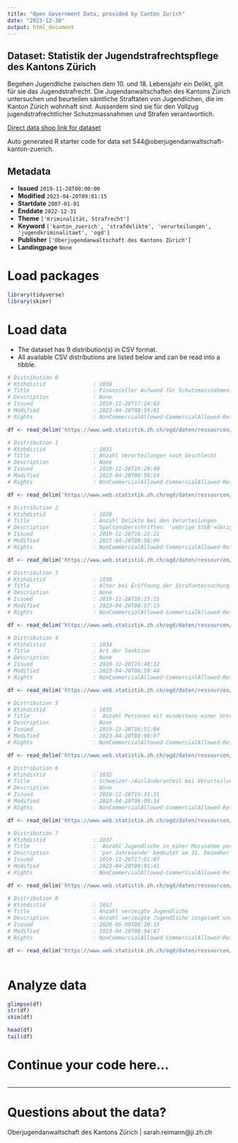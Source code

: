 ```yaml
---
title: "Open Government Data, provided by Canton Zurich"
date: "2023-12-30"
output: html_document
---
```


## Dataset: Statistik der Jugendstrafrechtspflege des Kantons Zürich

Begehen Jugendliche zwischen dem 10. und 18. Lebensjahr ein Delikt, gilt für sie das Jugendstrafrecht. Die Jugendanwaltschaften des Kantons Zürich untersuchen und beurteilen sämtliche Straftaten von Jugendlichen, die im Kanton Zürich wohnhaft sind. Ausserdem sind sie für den Vollzug jugendstrafrechtlicher Schutzmassnahmen und Strafen verantwortlich.

[Direct data shop link for dataset](https://www.zh.ch/de/politik-staat/statistik-daten/datenkatalog.html#/datasets/544@oberjugendanwaltschaft-kanton-zuerich)

Auto generated R starter code for data set 544@oberjugendanwaltschaft-kanton-zuerich.

## Metadata

- **Issued** `2019-11-28T00:00:00`
- **Modified** `2023-04-20T09:01:15`
- **Startdate** `2007-01-01`
- **Enddate** `2022-12-31`
- **Theme** `['Kriminalität, Strafrecht']`
- **Keyword** `['kanton_zuerich', 'strafdelikte', 'verurteilungen', 'jugendkriminalitaet', 'ogd']`
- **Publisher** `['Oberjugendanwaltschaft des Kantons Zürich']`
- **Landingpage** `None`


# Load packages

```r

library(tidyverse)
library(skimr)

```

# Load data

-   The dataset has 9 distribution(s) in CSV format.
-   All available CSV distributions are listed below and can be read into a tibble.

```r

# Distribution 0
# Ktzhdistid               : 1038
# Title                    : Finanzieller Aufwand für Schutzmassnahmen
# Description              : None
# Issued                   : 2019-11-28T17:24:03
# Modified                 : 2023-04-20T08:59:01
# Rights                   : NonCommercialAllowed-CommercialAllowed-ReferenceRequired

df <- read_delim('https://www.web.statistik.zh.ch/ogd/daten/ressourcen/KTZH_00000544_00001038.csv')

# Distribution 1
# Ktzhdistid               : 1031
# Title                    : Anzahl Verurteilungen nach Geschlecht
# Description              : None
# Issued                   : 2019-11-28T16:29:40
# Modified                 : 2023-04-20T08:58:24
# Rights                   : NonCommercialAllowed-CommercialAllowed-ReferenceRequired

df <- read_delim('https://www.web.statistik.zh.ch/ogd/daten/ressourcen/KTZH_00000544_00001031.csv')

# Distribution 2
# Ktzhdistid               : 1029
# Title                    : Anzahl Delikte bei den Verurteilungen 
# Description              : Spaltenüberschriften: 'uebrige StGB'=übrige Delikte gemäss Schweizerischem Strafgesetzbuch; 'SVG'=Strassenverkehrsgesetz; 'BetmG'=Betäubungsmittelgesetz
# Issued                   : 2019-11-28T16:22:21
# Modified                 : 2023-04-20T08:56:09
# Rights                   : NonCommercialAllowed-CommercialAllowed-ReferenceRequired

df <- read_delim('https://www.web.statistik.zh.ch/ogd/daten/ressourcen/KTZH_00000544_00001029.csv')

# Distribution 3
# Ktzhdistid               : 1030
# Title                    : Alter bei Eröffnung der Strafuntersuchung
# Description              : None
# Issued                   : 2019-11-28T16:25:55
# Modified                 : 2023-04-20T08:57:13
# Rights                   : NonCommercialAllowed-CommercialAllowed-ReferenceRequired

df <- read_delim('https://www.web.statistik.zh.ch/ogd/daten/ressourcen/KTZH_00000544_00001030.csv')

# Distribution 4
# Ktzhdistid               : 1034
# Title                    : Art der Sanktion 
# Description              : None
# Issued                   : 2019-11-28T16:48:32
# Modified                 : 2023-04-20T08:59:44
# Rights                   : NonCommercialAllowed-CommercialAllowed-ReferenceRequired

df <- read_delim('https://www.web.statistik.zh.ch/ogd/daten/ressourcen/KTZH_00000544_00001034.csv')

# Distribution 5
# Ktzhdistid               : 1035
# Title                    :  Anzahl Personen mit mindestens einer Untersuchungshaft 
# Description              : None
# Issued                   : 2019-11-28T16:51:04
# Modified                 : 2023-04-20T09:00:07
# Rights                   : NonCommercialAllowed-CommercialAllowed-ReferenceRequired

df <- read_delim('https://www.web.statistik.zh.ch/ogd/daten/ressourcen/KTZH_00000544_00001035.csv')

# Distribution 6
# Ktzhdistid               : 1032
# Title                    : Schweizer-/Ausländeranteil bei Verurteilungen
# Description              : None
# Issued                   : 2019-11-28T16:31:31
# Modified                 : 2023-04-20T09:00:34
# Rights                   : NonCommercialAllowed-CommercialAllowed-ReferenceRequired

df <- read_delim('https://www.web.statistik.zh.ch/ogd/daten/ressourcen/KTZH_00000544_00001032.csv')

# Distribution 7
# Ktzhdistid               : 1037
# Title                    :  Anzahl Jugendliche in einer Massnahme per Jahresende 
# Description              : 'per Jahresende' bedeutet am 31. Dezember des entsprechenden Jahres
# Issued                   : 2019-11-28T17:01:07
# Modified                 : 2023-04-20T09:01:41
# Rights                   : NonCommercialAllowed-CommercialAllowed-ReferenceRequired

df <- read_delim('https://www.web.statistik.zh.ch/ogd/daten/ressourcen/KTZH_00000544_00001037.csv')

# Distribution 8
# Ktzhdistid               : 1657
# Title                    : Anzahl verzeigte Jugendliche
# Description              : Anzahl verzeigte Jugendliche insgesamt und wegen Gewaltdelikten seit 2008.
# Issued                   : 2020-06-09T08:10:15
# Modified                 : 2023-04-20T08:54:47
# Rights                   : NonCommercialAllowed-CommercialAllowed-ReferenceRequired

df <- read_delim('https://www.web.statistik.zh.ch/ogd/daten/ressourcen/KTZH_00000544_00001657.csv')



```

# Analyze data

```r

glimpse(df)
str(df)
skim(df)

head(df)
tail(df)

```

# Continue your code here...

```r

```

------------------------------------------------------------------------

# Questions about the data?

Oberjugendanwaltschaft des Kantons Zürich | sarah.reimann@ji.zh.ch
